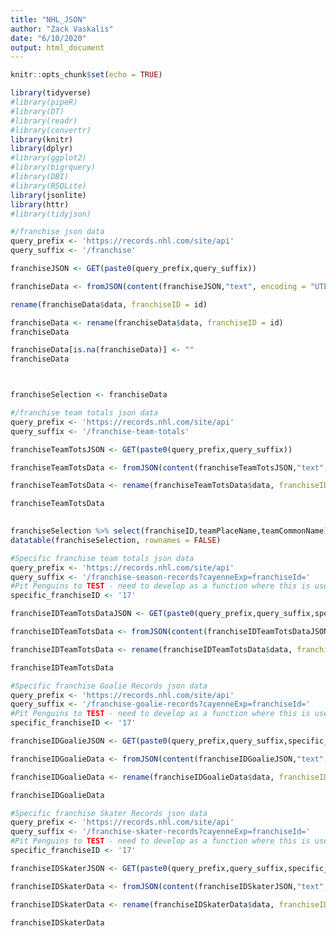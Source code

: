 ```yaml
---
title: "NHL_JSON"
author: "Zack Vaskalis"
date: "6/10/2020"
output: html_document
---
```


```r
knitr::opts_chunk$set(echo = TRUE)
```

```r
library(tidyverse)
#library(pipeR)
#library(DT)
#library(readr)
#library(convertr)
library(knitr)
library(dplyr)
#library(ggplot2)
#library(bigrquery)
#library(DBI)
#library(RSQLite)
library(jsonlite)
library(httr)
#library(tidyjson)
```

```r
#/franchise json data
query_prefix <- 'https://records.nhl.com/site/api'
query_suffix <- '/franchise'

franchiseJSON <- GET(paste0(query_prefix,query_suffix))

franchiseData <- fromJSON(content(franchiseJSON,"text", encoding = "UTF-8"),flatten = TRUE) 

rename(franchiseData$data, franchiseID = id)

franchiseData <- rename(franchiseData$data, franchiseID = id)
franchiseData

franchiseData[is.na(franchiseData)] <- ""
franchiseData



franchiseSelection <- franchiseData

```

```r
#/franchise team totals json data
query_prefix <- 'https://records.nhl.com/site/api'
query_suffix <- '/franchise-team-totals'

franchiseTeamTotsJSON <- GET(paste0(query_prefix,query_suffix))

franchiseTeamTotsData <- fromJSON(content(franchiseTeamTotsJSON,"text", encoding = "UTF-8"),flatten = TRUE)

franchiseTeamTotsData <- rename(franchiseTeamTotsData$data, franchiseID = id)

franchiseTeamTotsData
 
```

```r
franchiseSelection %>% select(franchiseID,teamPlaceName,teamCommonName) %>% arrange(teamPlaceName) %>>% (~ franchiseSelection)
datatable(franchiseSelection, rownames = FALSE)
```

```r
#Specific franchise team totals json data
query_prefix <- 'https://records.nhl.com/site/api'
query_suffix <- '/franchise-season-records?cayenneExp=franchiseId='
#Pit Penguins to TEST - need to develop as a function where this is user input
specific_franchiseID <- '17'

franchiseIDTeamTotsDataJSON <- GET(paste0(query_prefix,query_suffix,specific_franchiseID))

franchiseIDTeamTotsData <- fromJSON(content(franchiseIDTeamTotsDataJSON,"text", encoding = "UTF-8"),flatten = TRUE)

franchiseIDTeamTotsData <- rename(franchiseIDTeamTotsData$data, franchiseID = id)

franchiseIDTeamTotsData

```

```r
#Specific franchise Goalie Records json data
query_prefix <- 'https://records.nhl.com/site/api'
query_suffix <- '/franchise-goalie-records?cayenneExp=franchiseId='
#Pit Penguins to TEST - need to develop as a function where this is user input
specific_franchiseID <- '17'

franchiseIDGoalieJSON <- GET(paste0(query_prefix,query_suffix,specific_franchiseID))

franchiseIDGoalieData <- fromJSON(content(franchiseIDGoalieJSON,"text", encoding = "UTF-8"),flatten = TRUE)

franchiseIDGoalieData <- rename(franchiseIDGoalieData$data, franchiseID = id)

franchiseIDGoalieData

```

```r
#Specific franchise Skater Records json data
query_prefix <- 'https://records.nhl.com/site/api'
query_suffix <- '/franchise-skater-records?cayenneExp=franchiseId='
#Pit Penguins to TEST - need to develop as a function where this is user input
specific_franchiseID <- '17'

franchiseIDSkaterJSON <- GET(paste0(query_prefix,query_suffix,specific_franchiseID))

franchiseIDSkaterData <- fromJSON(content(franchiseIDSkaterJSON,"text", encoding = "UTF-8"),flatten = TRUE)

franchiseIDSkaterData <- rename(franchiseIDSkaterData$data, franchiseID = id)

franchiseIDSkaterData

```





